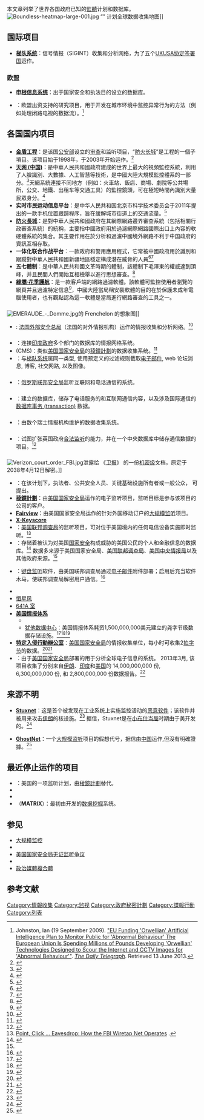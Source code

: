 本文章列举了世界各国政府已知的[[監聽|監聽]]计划和数据库。
[[File:Boundless-heatmap-large-001.jpg|thumb]] “{{link-en|无界线人|Boundless Informant}}” 计划全球数据收集地图]]

== 国际项目 ==
* '''[[梯队系统|梯队系统]]'''：信号情报（SIGINT）收集和分析网络，为了五个[[五只眼|UKUSA协定签署国]]运作。

=== 欧盟 ===
* '''[[申根信息系统|申根信息系统]]'''：出于国家安全和执法目的设立的数据库。

* '''{{link-en|INDECT|INDECT}}'''：欧盟出资支持的研究项目，用于开发在城市环境中监控异常行为的方法（例如处理闭路电视的数据流）。<ref>Johnston, Ian (19 September 2009).  [http://www.telegraph.co.uk/news/uknews/6210255/EU-funding-Orwellian-artificial-intelligence-plan-to-monitor-public-for-abnormal-behaviour.html {{Wayback|url=http://www.telegraph.co.uk/news/uknews/6210255/EU-funding-Orwellian-artificial-intelligence-plan-to-monitor-public-for-abnormal-behaviour.html |date=20130810202538 }} {{Wayback|url=http://www.telegraph.co.uk/news/uknews/6210255/EU-funding-Orwellian-artificial-intelligence-plan-to-monitor-public-for-abnormal-behaviour.html |date=20130810202538 }} {{Wayback|url=http://www.telegraph.co.uk/news/uknews/6210255/EU-funding-Orwellian-artificial-intelligence-plan-to-monitor-public-for-abnormal-behaviour.html |date=20130810202538 }} "EU Funding 'Orwellian' Artificial Intelligence Plan to Monitor Public for 'Abnormal Behaviour'{{spaced ndash}} The European Union Is Spending Millions of Pounds Developing 'Orwellian' Technologies Designed to Scour the Internet and CCTV Images for 'Abnormal Behaviour'"]. ''[[The_Daily_Telegraph|The Daily Telegraph]]''.  Retrieved 13 June 2013.</ref>

== 各国国内项目 ==
=== {{PRC}} ===
{{Main|中华人民共和国大规模监控}}
* '''[[金盾工程|金盾工程]]'''：是该国[[中华人民共和国公安部|公安部]]设立的[[中华人民共和国网络审查|审查]]和监听项目，“[[防火长城|防火长城]]”是工程的一個子項目。该项目始于1998年，于2003年开始运作。<ref name="radiofreeasia">{{cite web|title=How China’s Internet Police Control Speech on the Internet|url=http://www.rfa.org/english/commentaries/china_internet-11242008134108.html|publisher=自由亞洲電台|accessdate=11 June 2013|quote=China’s police authorities spent the three years between 2003 and 2006 completing the massive “Golden Shield Project.” Not only did over 50 percent of China’s policing agencies get on the Internet, there is also an agency called the Public Information Network Security and Monitoring Bureau, which boasts a huge number of technologically advanced and well-equipped network police. These are all the direct products of the Golden Shield Project.|archive-date=2013-07-11|archive-url=https://www.webcitation.org/6I1ZApv1g?url=http://www.rfa.org/english/commentaries/china_internet-11242008134108.html|dead-url=no}}</ref>
* '''[[天网_(中国)|天网 (中国)]]'''：是中華人民共和國政府建成的世界上最大的視頻監控系統，利用了人臉識別、大數據、人工智慧等技術，是中國大陸大規模監控體系的一部分。<ref>{{cite news |author1=陈诗娴 李贞 |title=“天网”网什么 |url=http://paper.people.com.cn/rmzk/html/2017-11/20/content_1825998.htm |accessdate=2020-01-19 |work=人民周刊 |agency=人民周刊 |archive-date=2019-03-03 |archive-url=https://web.archive.org/web/20190303234110/http://paper.people.com.cn/rmzk/html/2017-11/20/content_1825998.htm |dead-url=yes }}</ref>天網系統連接不同地方（例如：火車站、飯店、商場、劇院等公共場所，公交、地鐵、出租车等交通工具）的監控鏡頭，可在極短時間內識別大量民眾身分。<ref>{{cite news |author1=ZOL中关村在线 |title=中国天网已建成 2亿摄像头毫秒级寻人 |url=http://tech.ifeng.com/a/20180504/44980719_0.shtml |accessdate=2020-01-19 |work=凤凰网 |archive-date=2018-05-04 |archive-url=https://web.archive.org/web/20180504074749/http://tech.ifeng.com/a/20180504/44980719_0.shtml |dead-url=no }}</ref>
* '''实时市民运动信息平台'''：是中华人民共和国北京市科学技术委员会于2011年提出的一款手机位置跟踪程序，旨在缓解城市街道上的交通流量。<ref>{{cite news |author1=Lewis, Leo |title=China mobile phone tracking system attacked as 'Big Brother' surveillance |url=https://www.theaustralian.com.au/news/world/china-mobile-phone-tracking-system-attacked-as-big-brother-surveillance/news-story/7b19fabb97743ea3ba99d36cb1e1c6fa |accessdate=2020-01-19 |work=The Australian |archive-date=2014-06-19 |archive-url=https://web.archive.org/web/20140619132308/http://www.theaustralian.com.au/news/world/china-mobile-phone-tracking-system-attacked-as-big-brother-surveillance/story-e6frg6so-1226015917086 |dead-url=no }}</ref>
* '''[[防火長城|防火長城]]'''：是對中華人民共和國政府在其網際網路邊界審查系統（包括相關行政審查系統）的統稱，主要指中國政府用於過濾網際網路國際出口上內容的軟硬體系統的集合。其主要作用在於分析和過濾中國境外網路不利于中国政府的資訊互相存取。
* '''一体化联合作战平台'''：一款政府和警用應用程式，它常被中國政府用於識別和跟蹤對中華人民共和國新疆地區穩定構成潛在威脅的人員<ref>{{cite news |author1=Human Right Watch |title=中国的算法暴政  对新疆警方大规模监控APP的逆向工程 |url=https://www.hrw.org/zh-hans/report/2019/05/01/329644 |accessdate=2020-01-19 |work=Human Right Watch |archive-date=2020-01-18 |archive-url=https://web.archive.org/web/20200118172140/https://www.hrw.org/zh-hans/report/2019/05/01/329644 |dead-url=no }}</ref><ref>{{cite news |author1=Bang Xiao |title=人权观察揭秘新疆警用APP 36种行为皆可定罪 |url=https://www.abc.net.au/chinese/2019-05-02/chinese-surveillance-app-reverse-engineered-by-rights-group/11071818 |accessdate=2020-01-19 |work=ABC |archive-date=2020-04-13 |archive-url=https://web.archive.org/web/20200413125017/https://www.abc.net.au/chinese/2019-05-02/chinese-surveillance-app-reverse-engineered-by-rights-group/11071818 |dead-url=no }}</ref>
* '''五七體制'''：是中華人民共和國文革時期的體制，該體制下毛澤東的權威達到頂峰，并且民間人們開始互相檢舉以進行思想審查。<ref>{{cite book |author1=錢理群 |title=Mao Zedong shi dai he hou Mao Zedong shi dai, 1949-2009 : ling yi zhong li shi shu xie = The Mao Zedong era and post Mao era, 1949-2009 : an alternative writing of history |date=2012 |publisher=聯經出版事業股份有限公司 |isbn=9789570839258 9570839252 |page=86 |edition=Chu ban |url=https://www.worldcat.org/title/mao-zedong-shi-dai-he-hou-mao-zedong-shi-dai-1949-2009-ling-yi-zhong-li-shi-shu-xie-xia-ce/oclc/1081036436 |accessdate=2020-01-19 |archive-date=2020-04-13 |archive-url=https://web.archive.org/web/20200413125022/https://www.worldcat.org/title/mao-zedong-shi-dai-he-hou-mao-zedong-shi-dai-1949-2009-ling-yi-zhong-li-shi-shu-xie-xia-ce/oclc/1081036436 |dead-url=no }}</ref>
* '''[[綠壩·花季護航|綠壩·花季護航]]'''：是一款客戶端的網路過濾軟體。該軟體可監控使用者瀏覽的網頁并且過濾特定信息<ref>{{cite web |title=綠色上網過濾軟件產品一年使用權及相關服務採購競爭性談判邀請函 |url=http://www.ccgp.gov.cn/cgbx/zybx/2008/604762.shtml |accessdate=2020-01-19 |archive-date=2009-06-16 |archive-url=https://web.archive.org/web/20090616070627/http://www.ccgp.gov.cn/cgbx/zybx/2008/604762.shtml |dead-url=no }}</ref>，中國大陸當局稱安裝軟體的目的在於保護未成年電腦使用者，也有觀點認為這一軟體是當局進行網路審查的工具之一。

=== {{FRA}} ===
[[Image:EMERAUDE_-_Domme.jpg|thumb]]的 Frenchelon 的想象图]]
* '''{{link-en|Frenchelon|Frenchelon}}''': [[法国外部安全总局|法国外部安全总局]]（法国的对外情报机构）运作的情报收集和分析网络。<ref>{{cite web|title=La France se met à l'espionnage|url=http://reseau.echelon.free.fr/reseau.echelon/espionnage_francais.htm|publisher=Free (ISP)|accessdate=11 June 2013|language=fr|quote=Frenchelon (ou French Echelon) est le surnom donné au réseau d'écoute de la DGSE. Le véritable nom de ce système d'écoute n'est pas connu (contrairement à ce que nous expliquions, ce n'est pas Emeraude)|archive-date=2013-11-21|archive-url=https://web.archive.org/web/20131121074406/http://reseau.echelon.free.fr/reseau.echelon/espionnage_francais.htm|dead-url=yes}}</ref>

==={{IND}}===
* '''{{link-en|NATGRID|NATGRID}}'''：连接[[印度政府|印度政府]]多个部门的数据库的情报网格系统。
* '''{{link-en|Centralized Monitoring System|中央监听系统}}''' (CMS)：类似[[美国国家安全局|美国国家安全局]]的[[稜鏡計劃|稜鏡計劃]]的数据收集系统。<ref>{{cite web|title=India's centralised monitoring system comes under scanner, reckless and irresponsible usage is chilling|url=http://www.dnaindia.com/india/1845205/report-india-s-centralised-monitoring-system-comes-under-scanner-reckless-and-irresponsible-usage-is-chilling|publisher=''Daily News and Analysis''|accessdate=12 June 2013|archive-date=2013-07-11|archive-url=https://www.webcitation.org/6I1THu2Hv?url=http://www.dnaindia.com/india/1845205/report-india-s-centralised-monitoring-system-comes-under-scanner-reckless-and-irresponsible-usage-is-chilling|dead-url=no}}</ref> 
* '''{{link-en|DRDO NETRA|DRDO NETRA}}'''：与[[梯队系统|梯队系统]]属同一类型, 使用预定义的过滤规则截取[[电子邮件|电子邮件]], web 论坛消息, 博客, 社交网路, 以及图像。

=== {{RUS}} ===
* '''{{link-en|SORM|SORM}}'''：[[俄罗斯联邦安全局|俄罗斯联邦安全局]]监听互联网和电话通信的系统。

==={{SWE}}===
* '''{{link-en|巨人通信数据库|Titan traffic database}}'''：{{link-en|瑞典国防电信局|Swedish National Defence Radio Establishment}}建立的数据库，储存了电话服务的{{link-en|通话详请记录|Call detail record}}和互联网通信内容，以及涉及国际通信的[[数据库事务_(transaction)|数据库事务 (transaction)]] 数据。

==={{SWI}}===
*'''{{link-en|Onyx|Onyx (interception system)}}'''：由数个瑞士情报机构维护的数据收集系统。

=== {{UK}} ===
* '''{{link-en|监听现代化项目|Interception Modernisation Programme}}'''：试图扩张英国政府[[合法监听|合法监听]]的能力，并在一个中央数据库中储存通信数据的项目。<ref>{{Cite web |url=http://www.theregister.co.uk/2008/10/07/detica_interception_modernisation/ |title=Spy chiefs plot £12bn IT spree for comms überdatabase |accessdate=2013-06-14 |archive-date=2013-06-09 |archive-url=https://web.archive.org/web/20130609165257/http://www.theregister.co.uk/2008/10/07/detica_interception_modernisation/ |dead-url=no }}</ref>

=== {{USA}} ===
[[File:Verizon_court_order_FBI.jpg|thumb]]泄露给 《[[卫报|卫报]]》 的一份[[机密级|机密级]]文档，原定于2038年4月12日解密。]]
* '''{{link-en|全国可疑行为报告计划|Nationwide Suspicious Activity Reporting Initiative}}'''：在该计划下，执法者、公共安全人员、关键基础设施所有者或一般公众， 可提出{{link-en|可疑行为报告|Suspicious Activity Report (justice and homeland security}}。
* '''[[稜鏡計劃|稜鏡計劃]]'''：由[[美国国家安全局|美国国家安全局]]运作的电子监听项目，监听目标是参与该项目的公司的客户。
* '''[[Fairview|Fairview]]'''：由美国国家安全局运作的针对外国移动订户的[[大规模监听|大规模监听]]项目。
* '''[[X-Keyscore|X-Keyscore]]'''
* '''{{link-en|DCSNet|DCSNet}}'''：[[美国联邦调查局|美国联邦调查局]]的监听项目，可对位于美国境内的任何电信设备实施即时监听。<ref name="wired.com">[http://www.wired.com/politics/security/news/2007/08/wiretap Point, Click ... Eavesdrop: How the FBI Wiretap Net Operates] {{Wayback|url=http://www.wired.com/politics/security/news/2007/08/wiretap |date=20100314213702 }}.</ref>
* '''{{link-en|Main Core|Main Core}}'''：存储着被认为对美国[[国家安全|国家安全]]构成威胁的美国公民的个人和金融信息的数据库。<ref name="Salon">{{citeweb |url=http://www.salon.com/news/feature/2008/07/23/new_churchcomm/ |title=Exposing Bush's historic abuse of power |last=Shorrock |first=Tim |publisher=Salon.com |date=23 July 2008 |accessdate=19 December 2010 |archive-date=2013-07-11 |archive-url=https://www.webcitation.org/6I1ZG2iOt?url=http://www.salon.com/2008/07/23/new_churchcomm/ |dead-url=no }}</ref> 数据多来源于美国国家安全局、[[美国联邦调查局|美国联邦调查局]]、[[美国中央情报局|美国中央情报局]]以及其他政府来源。<ref name="Salon"/>
* {{link-en|“幻灯”|Magic Lantern (software)}}：[[键盘监听|键盘监听]]软件，由美国联邦调查局通过[[电子邮件|电子邮件]]附件部署；启用后充当软件木马，使联邦调查局解密用户通信。<ref>{{cite web |url=http://usgovinfo.about.com/library/weekly/aa121401a.htm |title=FBI Has a Magic Lantern |publisher=Usgovinfo.about.com |date= |accessdate=23 February 2009 |archive-date=2005-05-21 |archive-url=https://web.archive.org/web/20050521022636/http://usgovinfo.about.com/library/weekly/aa121401a.htm |dead-url=no }}</ref>
* '''{{link-en|美国国家安全局通话数据库|NSA call database}}'''
* [[恒星风_(情报活动代号)|恒星风]]
* [[641A_室|641A 室]]
* '''[[美国情报体系|美国情报体系]]'''
** {{link-en|综合性国家计算机安全计划|Comprehensive National Cybersecurity Initiative}}
** [[犹他数据中心|犹他数据中心]]：美国情报体系耗资1,500,000,000美元建立的尧字节级数据存储设施。<ref name="cnet">{{cite news | author = Trenholm, Rich | url = http://crave.cnet.co.uk/gadgets/nsa-to-store-yottabytes-in-utah-data-centre-49304118/ | title = NSA to Store Yottabytes in Utah Data Centre | publisher = [[CNET|CNET]] | accessdate = 13 June 2013 | archive-url = https://www.webcitation.org/6HpxkQIXk?url=http://crave.cnet.co.uk/gadgets/nsa-to-store-yottabytes-in-utah-data-centre-49304118/ | archive-date = 2013-07-03 | dead-url = yes }}</ref><ref name="bamford1">{{cite news | title = The NSA Is Building the Country’s Biggest Spy Center (Watch What You Say) | first = James | last = Bamford | authorlink = James Bamford | url = http://www.wired.com/threatlevel/2012/03/ff_nsadatacenter/all/1 | work = [[Wired_(magazine)|Wired]] | date = 15 March 2012 | accessdate = 5 April 2012 | archive-date = 2013-06-09 | archive-url = https://www.webcitation.org/6HEqAxbOA?url=http://www.wired.com/threatlevel/2012/03/ff_nsadatacenter/all/1 | dead-url = no }}</ref><ref name="Kenyon">{{cite news|url=http://defensesystems.com/Articles/2011/01/07/NSA-spy-cyber-intelligence-data-center-Utah.aspx|title=New NSA data center breaks ground on construction -- Defense Systems|last=Kenyon|first=Henry|date=7 January 2011|publisher=Defense Systems|accessdate=11 August 2011|archive-date=2011-10-05|archive-url=https://web.archive.org/web/20111005155823/http://defensesystems.com/Articles/2011/01/07/NSA-spy-cyber-intelligence-data-center-Utah.aspx|dead-url=yes}}</ref>
* '''[[特定入侵行動辦公室|特定入侵行動辦公室]]'''：[[美国国家安全局|美国国家安全局]]的情报收集单位，每小时可收集2[[拍字节|拍字节]]的数据。<ref name=Riley>{{cite web|last=Riley|first=Michael|title=How the U.S. Government Hacks the World|url=http://www.businessweek.com/articles/2013-05-23/how-the-u-dot-s-dot-government-hacks-the-world|work=[[Bloomberg_Businessweek|Bloomberg Businessweek]]|accessdate=23 May 2013|date=23 May 2013|archive-date=2013-07-11|archive-url=https://www.webcitation.org/6I1ZE32Is?url=http://www.businessweek.com/articles/2013-05-23/how-the-u-dot-s-dot-government-hacks-the-world|dead-url=no}}</ref><ref name="Aid2010">{{cite book|last=Aid|first=Matthew M.|title=The Secret Sentry: The Untold History of the National Security Agency|url=http://books.google.com/books?id=x_K2rb-OShMC&pg=PA311|accessdate=22 May 2013|date=8 June 2010|publisher=Bloomsbury USA|isbn=978-1-60819-096-6|page=311}}</ref>
* '''{{link-en|无界线人|Boundless Informant}}'''：由于[[美国国家安全局|美国国家安全局]]部署的用于分析全球电子信息的系统。 2013年3月, 该项目收集了分别来自[[伊朗|伊朗]]、[[印度|印度]]和[[美国|美国]]的 14,000,000,000 份, 6,300,000,000 份, 和 2,800,000,000 份数据报告。<ref>{{cite web|title=Meet 'Boundless Informant,' the NSA's Secret Tool for Tracking Global Surveillance Data|url=http://www.theatlantic.com/technology/archive/2013/06/meet-boundless-informant-the-nsas-secret-tool-for-tracking-global-surveillance-data/276686/|publisher=''The Atlantic''|accessdate=13 June 2013|quote=The country where the largest amount of intelligence was gathered was, unsurprisingly, Iran: Boundless Informant shows more than 14 billion reports in that period. The second-largest collection came from Pakistan, with 13.5 billion reports. Jordan -- which is, yes, one of America's closest Arab allies -- had 12.7 billion reports. Egypt came in fourth (7.6 billion reports), and India in fifth with 6.3 billion.  And when it comes to the U.S.? "The Boundless Informant documents show the agency collecting almost 3 billion pieces of intelligence from US computer networks over a 30-day period ending in March 2013."|archive-date=2013-07-11|archive-url=https://www.webcitation.org/6I1ZEvWKW?url=http://www.theatlantic.com/technology/archive/2013/06/meet-boundless-informant-the-nsas-secret-tool-for-tracking-global-surveillance-data/276686/|dead-url=no}}</ref>

== 来源不明 ==
* '''[[Stuxnet|Stuxnet]]'''：这是首个被发现在工业系统上实施监控活动的[[恶意软件|恶意软件]]；该软件并被用来攻击[[伊朗|伊朗]]的核设施。<ref name=compworld>{{cite web |url=http://www.computerworld.com/s/article/print/9185419/Siemens_Stuxnet_worm_hit_industrial_systems?taxonomyName=Network+Security&taxonomyId=142 |author=Robert McMillan |date=16 September 2010 |publisher=Computerworld |accessdate=16 September 2010 |title=Siemens: Stuxnet worm hit industrial systems |deadurl=yes |archiveurl=https://archive.is/20120525053210/http://www.computerworld.com/s/article/print/9185419/Siemens_Stuxnet_worm_hit_industrial_systems?taxonomyName=Network+Security&taxonomyId=142 |archivedate=2012年5月25日 }}</ref> 据信，Stuxnet是在[[乔治·沃克·布什|小布什当局]]时期由于美开发的。<ref>{{cite web|title=Stuxnet was work of U.S. and Israeli experts, officials say|url=http://articles.washingtonpost.com/2012-06-01/world/35459494_1_nuclear-program-stuxnet-senior-iranian-officials|publisher=''[[The_Washington_Post|The Washington Post]]''|accessdate=11 June 2013|quote=The officials, speaking on the condition of anonymity to describe the classified effort code-named Olympic Games, said it was first developed during the George W. Bush administration and was geared toward damaging Iran’s nuclear capability gradually while sowing confusion among Iranian scientists about the cause of mishaps at a nuclear plant.|archive-date=2013-05-10|archive-url=https://web.archive.org/web/20130510193607/http://articles.washingtonpost.com/2012-06-01/world/35459494_1_nuclear-program-stuxnet-senior-iranian-officials|dead-url=no}}</ref> 

* '''[[GhostNet|GhostNet]]'''：一个[[大规模监听|大规模监听]]项目的假想代号，据信由[[中华人民共和国|中国]]运作,但沒有明確證據。<ref>{{cite news | title=Vast Spy System Loots Computers in 103 Countries | url=http://www.nytimes.com/2009/03/29/technology/29spy.html | work=[[The_New_York_Times|The New York Times]] | date=28 March 2009 | accessdate=29 March 2009 | author={{tsl|en|John Markoff|Markoff, John}} | archive-date=2009-04-01 | archive-url=https://web.archive.org/web/20090401224950/http://www.nytimes.com/2009/03/29/technology/29spy.html | dead-url=no }}</ref>

== 最近停止运作的项目 ==
* '''{{link-en|恐怖分子监听计划|Terrorist Surveillance Program}}'''：美国的一项监听计划，由[[稜鏡計劃|稜鏡計劃]]替代。
* '''{{link-en|ThinThread|ThinThread}}'''
* '''{{link-en|Trailblazer 项目|Trailblazer Project}}'''
* '''{{link-en|多国反恐信息交换计划|Multistate Anti-Terrorism Information Exchange}}'''（'''MATRIX'''）：最初由{{link-en|佛罗里达执法部门法部|Florida Department of Law Enforcement}}开发的[[数据挖掘|数据挖掘]]系统。

== 参见 ==
* [[大规模监控|大规模监控]]
* {{link-en|电子警察国家|Electronic police state}}
* [[美国国家安全局无证监听争议|美国国家安全局无证监听争议]]
* {{Link-en|美國國安局全球監控醜聞|Global surveillance disclosures (2013–present)}}
* [[政治媒體複合體|政治媒體複合體]]

== 参考文献 ==
{{reflist|2}}

[[Category:情報收集|Category:情報收集]]
[[Category:监视|Category:监视]]
[[Category:政府秘密計劃|Category:政府秘密計劃]]
[[Category:諜報行動|Category:諜報行動]]
[[Category:列表|Category:列表]]